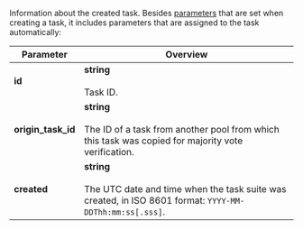 Information about the created task. Besides [parameters](#body) that are set when creating a task, it includes parameters that are assigned to the task automatically:

Parameter | Overview
----- | -----
**id** | **string**<br/><br/>Task ID.
**origin_task_id** | **string**<br/><br/>The ID of a task from another pool from which this task was copied for majority vote verification.
**created** | **string**<br/><br/>The UTC date and time when the task suite was created, in ISO 8601 format: `YYYY-MM-DDThh:mm:ss[.sss]`.